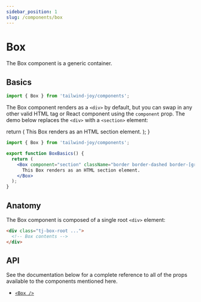```yaml
---
sidebar_position: 1
slug: /components/box
---
```


# Box

<AvailableFrom version="0.4.0" />

The Box component is a generic container.

## Basics

```jsx
import { Box } from 'tailwind-joy/components';
```

The Box component renders as a `<div>` by default, but you can swap in any other valid HTML tag or React component using the `component` prop.
The demo below replaces the `<div>` with a `<section>` element:

  return (
    <DisplayStand>
      <Box
        component="section"
        className="border border-dashed border-[grey] p-4"
      >
        This Box renders as an HTML section element.
      </Box>
    </DisplayStand>
  );
}

<BoxBasics />

```jsx
import { Box } from 'tailwind-joy/components';

export function BoxBasics() {
  return (
    <Box component="section" className="border border-dashed border-[grey] p-4">
      This Box renders as an HTML section element.
    </Box>
  );
}
```

## Anatomy

The Box component is composed of a single root `<div>` element:

```html
<div class="tj-box-root ...">
  <!-- Box contents -->
</div>
```

## API

See the documentation below for a complete reference to all of the props available to the components mentioned here.

- [`<Box />`](../apis/box)
